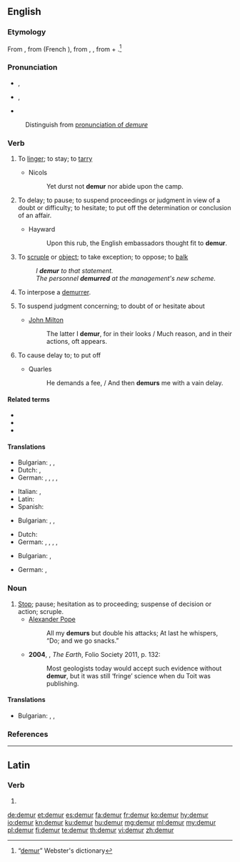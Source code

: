 ==English==

===Etymology===
From {{etyl|xno|en}} {{m|fro|demorer}}, from {{etyl|fro|en}} {{m|fro|demorer}} (French {{m|fr|demeurer}}), from {{etyl|VL.|en}} {{m|la|demoro}}, {{etyl|la|en}}
{{m|la|demorari||to tarry}}, from {{m|la|de-}} + {{m|la|morari||to delay}}.<ref>“[http://machaut.uchicago.edu/?action=search&word=demur&resource=Webster%27s&quicksearch=on demur]” Webster's dictionary</ref>

===Pronunciation===
* {{a|GenAm}} {{enPR|dĭmûrʹ}}, {{IPA|/dɪˈmɝ/|lang=en}}
* {{a|RP}} {{enPR|dĭmûrʹ}}, {{IPA|/dɪˈmɜː/|lang=en}}
* {{rhymes|ɜː(ɹ)|lang=en}}
: Distinguish from [[demure#Pronunciation|pronunciation of ''demure'']]

===Verb===
{{en-verb|demurr}}

# {{lb|en|intransitive|obsolete}} To [[linger]]; to stay; to [[tarry]]
#* Nicols
#*: Yet durst not '''demur''' nor abide upon the camp.
# {{lb|en|intransitive}} To delay; to pause; to suspend proceedings or judgment in view of a doubt or difficulty; to hesitate; to put off the determination or conclusion of an affair.
#* Hayward
#*: Upon this rub, the English embassadors thought fit to '''demur'''.
# {{lb|en|intransitive}} To [[scruple]] or [[object]]; to take exception; to oppose; to [[balk]]
#: ''I '''demur''' to that statement.''
#: ''The personnel '''demurred''' at the management's new scheme.''
# {{lb|en|intransitive|legal}} To interpose a [[demurrer]].
# {{lb|en|transitive|obsolete}} To suspend judgment concerning; to doubt of or hesitate about
#* [[w:John Milton|John Milton]]
#*: The latter I '''demur''', for in their looks / Much reason, and in their actions, oft appears. 
# {{lb|en|transitive|obsolete}} To cause delay to; to put off
#* Quarles
#*: He demands a fee, / And then '''demurs''' me with a vain delay.

====Related terms====
* {{l|en|demurrage}}
* {{l|en|demurral}}
* {{l|en|demurrer}}

====Translations====
{{trans-top|intransitive: To delay; to pause; to suspend proceedings}}
* Bulgarian: , {{t|bg|колебая се}}, {{t+|bg|отлагам}}
* Dutch: {{t+|nl|uitstellen}}, {{t+|nl|verdagen}}
* German: {{t+|de|vertagen}}, {{t|de|auf­schie­ben}}, {{t+|de|unterbrechen}}, {{t+|de|zögern}}, {{t+|de|verschieben}}
{{trans-mid}}
* Italian: {{t+|it|rimandare}}, {{t+|it|differire}}
* Latin: {{t|la|demoror}}
* Spanish: {{t+|es|demorar}}
{{trans-bottom}}

{{trans-top|intransitive: To balk; to oppose.}}
* Bulgarian: , {{t|bg|противя се}}, {{t|bg|опъвам се}}
{{trans-mid}}
* Dutch: {{t|nl|verzet aantekenen}}
* German: {{t+|de|einwenden}}, {{t+|de|opponieren}}, {{t+|de|widersprechen}}, {{t|de|sich verweigern}}, {{t+|de|hindern}}
{{trans-bottom}}

{{trans-top|transitive, obsolete: To cause delay to; to put off}}
* Bulgarian: , {{t+|bg|отлагам}}
{{trans-mid}}
* German: {{t|de|verzögern}}, {{t|de|hinauszögern}}
{{trans-bottom}}

===Noun===
{{en-noun}}

# [[Stop]]; pause; hesitation as to proceeding; suspense of decision or action; scruple.
#* [[w:Alexander Pope|Alexander Pope]]
#*: All my '''demurs''' but double his attacks; At last he whispers, “Do; and we go snacks.”
#* '''2004''', {{w|Richard Fortey}}, ''The Earth'', Folio Society 2011, p. 132:
#*: Most geologists today would accept such evidence without '''demur''', but it was still ‘fringe’ science when du Toit was publishing.

====Translations====
{{trans-top|hesitation as to proceeding; suspense of decision or action; scruple}}
* Bulgarian: , {{t+|bg|колебание|n}}, {{t+|bg|скрупули|p}}
{{trans-mid}}
{{trans-bottom}}

===References===
<references/>

----

==Latin==

===Verb===
{{la-verb-form|dēmur}}

# {{inflection of|dō||1|p|pres|pasv|subj|lang=la}}

[[de:demur]]
[[et:demur]]
[[es:demur]]
[[fa:demur]]
[[fr:demur]]
[[ko:demur]]
[[hy:demur]]
[[io:demur]]
[[kn:demur]]
[[ku:demur]]
[[hu:demur]]
[[mg:demur]]
[[ml:demur]]
[[my:demur]]
[[pl:demur]]
[[fi:demur]]
[[te:demur]]
[[th:demur]]
[[vi:demur]]
[[zh:demur]]